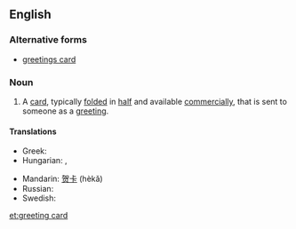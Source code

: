 ==English==
===Alternative forms===
* [[greetings card]]

===Noun===
{{en-noun}}

# A [[card]], typically [[fold]]ed in [[half]] and available [[commercially]], that is sent to someone as a [[greeting]].

====Translations====
{{trans-top|card sent as a greeting}}
* Greek: {{t|el|ευχετήρια κάρτα|f|tr=efchetíria kárta}}
* Hungarian: {{t-|hu|üdvözlőlap}}, {{t-|hu|üdvözlőkártya}}
{{trans-mid}}
* Mandarin: [[贺卡]] (hèkǎ)
* Russian: {{t|ru|поздоавительная открытка|f|alt=поздрави́тельная откры́тка|sc=Cyrl|tr=pozdravítel'naja otkrýtka}}
* Swedish: {{t|sv|gratulationskort|n}}
{{trans-bottom}}

[[et:greeting card]]